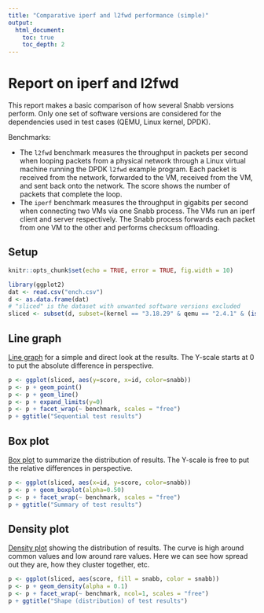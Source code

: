 ```yaml
---
title: "Comparative iperf and l2fwd performance (simple)"
output:
  html_document:
    toc: true
    toc_depth: 2
---
```


# Report on iperf and l2fwd

This report makes a basic comparison of how several Snabb versions perform. Only one set of software versions are considered for the dependencies used in test cases (QEMU, Linux kernel, DPDK).

Benchmarks:

* The `l2fwd` benchmark measures the throughput in packets per second when looping packets from a physical network through a Linux virtual machine running the DPDK `l2fwd` example program. Each packet is received from the network, forwarded to the VM, received from the VM, and sent back onto the network. The score shows the number of packets that complete the loop.
* The `iperf` benchmark measures the throughput in gigabits per second when connecting two VMs via one Snabb process. The VMs run an iperf client and server respectively. The Snabb process forwards each packet from one VM to the other and performs checksum offloading.

## Setup

```r
knitr::opts_chunk$set(echo = TRUE, error = TRUE, fig.width = 10)
```

```r
library(ggplot2)
dat <- read.csv("ench.csv")
d <- as.data.frame(dat)
# "sliced" is the dataset with unwanted software versions excluded
sliced <- subset(d, subset=(kernel == "3.18.29" & qemu == "2.4.1" & (is.na(dpdk) | dpdk == "16.04")))
```

## Line graph

[Line graph](https://en.wikipedia.org/wiki/Line_graph) for a simple and direct look at the results. The Y-scale starts at 0 to put the absolute difference in perspective.

```r
p <- ggplot(sliced, aes(y=score, x=id, color=snabb))
p <- p + geom_point()
p <- p + geom_line()
p <- p + expand_limits(y=0)
p <- p + facet_wrap(~ benchmark, scales = "free")
p + ggtitle("Sequential test results")
```

## Box plot

[Box plot](https://en.wikipedia.org/wiki/Box_plot) to summarize the distribution of results. The Y-scale is free to put the relative differences in perspective.
```r
p <- ggplot(sliced, aes(x=id, y=score, color=snabb))
p <- p + geom_boxplot(alpha=0.50)
p <- p + facet_wrap(~ benchmark, scales = "free")
p + ggtitle("Summary of test results")
```

## Density plot

[Density plot](https://en.wikipedia.org/wiki/Density_estimation) showing the distribution of results. The curve is high around common values and low around rare values. Here we can see how spread out they are, how they cluster together, etc.

```r
p <- ggplot(sliced, aes(score, fill = snabb, color = snabb))
p <- p + geom_density(alpha = 0.1)
p <- p + facet_wrap(~ benchmark, ncol=1, scales = "free")
p + ggtitle("Shape (distribution) of test results")
```

